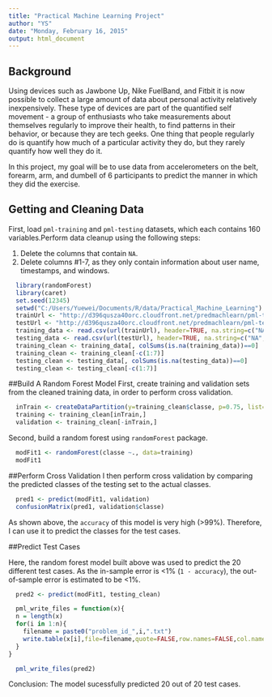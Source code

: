 ```yaml
---
title: "Practical Machine Learning Project"
author: "YS"
date: "Monday, February 16, 2015"
output: html_document
---
```


## Background
Using devices such as Jawbone Up, Nike FuelBand, and Fitbit it is now possible to collect a large amount of data about personal activity relatively inexpensively. These type of devices are part of the quantified self movement - a group of enthusiasts who take measurements about themselves regularly to improve their health, to find patterns in their behavior, or because they are tech geeks. One thing that people regularly do is quantify how much of a particular activity they do, but they rarely quantify how well they do it. 

In this project, my goal will be to use data from accelerometers on the belt, forearm, arm, and dumbell of 6 participants to predict the manner in which they did the exercise.

## Getting and Cleaning Data 
First, load `pml-training` and `pml-testing` datasets, which each contains 160 variables.Perform data cleanup using the following steps: 

1. Delete the columns that contain `NA`.
2. Delete columns #1-7, as they only contain information about user name, timestamps, and windows.

```r
  library(randomForest)
  library(caret)
  set.seed(12345)
  setwd("C:/Users/Yuewei/Documents/R/data/Practical_Machine_Learning")
  trainUrl <- "http://d396qusza40orc.cloudfront.net/predmachlearn/pml-training.csv"
  testUrl <- "http://d396qusza40orc.cloudfront.net/predmachlearn/pml-testing.csv"
  training_data <- read.csv(url(trainUrl), header=TRUE, na.string=c("NA","#DIV/0!",""))
  testing_data <- read.csv(url(testUrl), header=TRUE, na.string=c("NA","#DIV/0!",""))
  training_clean <- training_data[, colSums(is.na(training_data))==0]
  training_clean <- training_clean[-c(1:7)]
  testing_clean <- testing_data[, colSums(is.na(testing_data))==0]
  testing_clean <- testing_clean[-c(1:7)]
```

##Build A Random Forest Model
First, create training and validation sets from the cleaned training data, in order to perform cross validation. 

```r
  inTrain <- createDataPartition(y=training_clean$classe, p=0.75, list=FALSE)
  training <- training_clean[inTrain,]
  validation <- training_clean[-inTrain,]
```

Second, build a random forest using `randomForest` package. 

```r
  modFit1 <- randomForest(classe ~., data=training)
  modFit1
```

##Perform Cross Validation
I then perform cross validation by comparing the predicted classes of the testing set to the actual classes. 

```r
  pred1 <- predict(modFit1, validation) 
  confusionMatrix(pred1, validation$classe)
```

As shown above, the `accuracy` of this model is very high (>99%). Therefore, I can use it to predict the classes for the test cases. 

##Predict Test Cases

Here, the random forest model built above was used to predict the 20 different test cases. As the in-sample error is <1% (`1 - accuracy`), the out-of-sample error is estimated to be <1%.

```r
  pred2 <- predict(modFit1, testing_clean)

  pml_write_files = function(x){
  n = length(x)
  for(i in 1:n){
    filename = paste0("problem_id_",i,".txt")
    write.table(x[i],file=filename,quote=FALSE,row.names=FALSE,col.names=FALSE)
  }
}

  pml_write_files(pred2)
```

Conclusion: The model sucessfully predicted 20 out of 20 test cases. 
